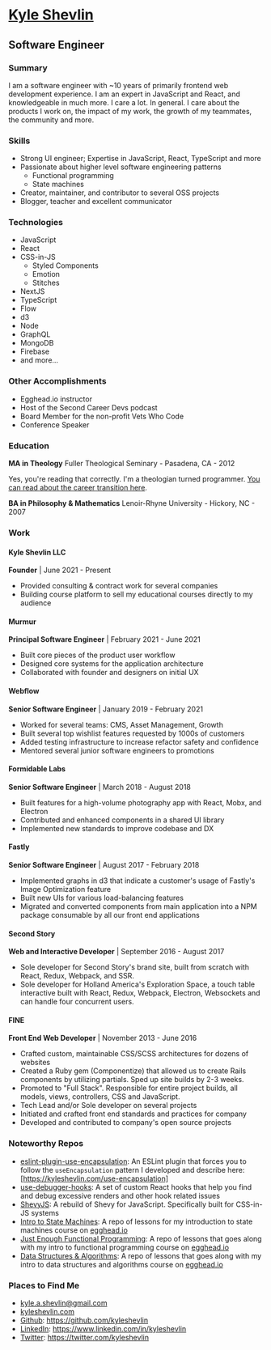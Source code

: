 # [Kyle Shevlin](https://kyleshevlin.com)

## Software Engineer

### Summary

I am a software engineer with ~10 years of primarily frontend web development experience. I am an expert in JavaScript and React, and knowledgeable in much more. I care a lot. In general. I care about the products I work on, the impact of my work, the growth of my teammates, the community and more.

### Skills

- Strong UI engineer; Expertise in JavaScript, React, TypeScript and more
- Passionate about higher level software engineering patterns
  - Functional programming
  - State machines
- Creator, maintainer, and contributor to several OSS projects
- Blogger, teacher and excellent communicator

### Technologies

- JavaScript
- React
- CSS-in-JS
  - Styled Components
  - Emotion
  - Stitches
- NextJS
- TypeScript
- Flow
- d3
- Node
- GraphQL
- MongoDB
- Firebase
- and more...

### Other Accomplishments

- Egghead.io instructor
- Host of the Second Career Devs podcast
- Board Member for the non-profit Vets Who Code
- Conference Speaker

### Education

**MA in Theology**
Fuller Theological Seminary - Pasadena, CA - 2012

Yes, you're reading that correctly. I'm a theologian turned programmer. [You can read about the career transition here](https://kyleshevlin.com/from-pastor-to-programmer).

**BA in Philosophy & Mathematics**
Lenoir-Rhyne University - Hickory, NC - 2007

### Work

#### Kyle Shevlin LLC

**Founder** | June 2021 - Present

- Provided consulting & contract work for several companies
- Building course platform to sell my educational courses directly to my audience

#### Murmur

**Principal Software Engineer** | February 2021 - June 2021

- Built core pieces of the product user workflow
- Designed core systems for the application architecture
- Collaborated with founder and designers on initial UX

#### Webflow

**Senior Software Engineer** | January 2019 - February 2021

- Worked for several teams: CMS, Asset Management, Growth
- Built several top wishlist features requested by 1000s of customers
- Added testing infrastructure to increase refactor safety and confidence
- Mentored several junior software engineers to promotions

#### Formidable Labs

**Senior Software Engineer** | March 2018 - August 2018

- Built features for a high-volume photography app with React, Mobx, and Electron
- Contributed and enhanced components in a shared UI library
- Implemented new standards to improve codebase and DX

#### Fastly

**Senior Software Engineer** | August 2017 - February 2018

- Implemented graphs in d3 that indicate a customer's usage of Fastly's Image Optimization feature
- Built new UIs for various load-balancing features
- Migrated and converted components from main application into a NPM package consumable by all our front end applications

#### Second Story

**Web and Interactive Developer** | September 2016 - August 2017

- Sole developer for Second Story's brand site, built from scratch with React, Redux, Webpack, and SSR.
- Sole developer for Holland America's Exploration Space, a touch table interactive built with React, Redux, Webpack, Electron, Websockets and can handle four concurrent users.

#### FINE

**Front End Web Developer** | November 2013 - June 2016

- Crafted custom, maintainable CSS/SCSS architectures for dozens of websites
- Created a Ruby gem (Componentize) that allowed us to create Rails components by utilizing partials. Sped up site builds by 2-3 weeks.
- Promoted to "Full Stack". Responsible for entire project builds, all models, views, controllers, CSS and JavaScript.
- Tech Lead and/or Sole developer on several projects
- Initiated and crafted front end standards and practices for company
- Developed and contributed to company's open source projects

### Noteworthy Repos

- [eslint-plugin-use-encapsulation](https://github.com/kyleshevlin/eslint-plugin-use-encapsulation): An ESLint plugin that forces you to follow the `useEncapsulation` pattern I developed and describe here: [https://kyleshevlin.com/use-encapsulation]
- [use-debugger-hooks](https://github.com/kyleshevlin/use-debugger-hooks): A set of custom React hooks that help you find and debug excessive renders and other hook related issues
- [ShevyJS](https://github.com/kyleshevlin/shevyjs): A rebuild of Shevy for JavaScript. Specifically built for CSS-in-JS systems
- [Intro to State Machines](https://github.com/kyleshevlin/intro-to-state-machines-and-xstate-course): A repo of lessons for my introduction to state machines course on [egghead.io](https://kyleshevl.in/xstate)
- [Just Enough Functional Programming](https://github.com/kyleshevlin/just-enough-fp-lessons): A repo of lessons that goes along with my intro to functional programming course on [egghead.io](https://kyleshevl.in/fp)
- [Data Structures & Algorithms](https://github.com/kyleshevlin/intro-to-data-structures-and-algorithms): A repo of lessons that goes along with my intro to data structures and algorithms course on [egghead.io](https://kyleshevl.in/dsa)

### Places to Find Me

- [kyle.a.shevlin@gmail.com](mailto:kyle.a.shevlin@gmail.com)
- [kyleshevlin.com](https://kyleshevlin.com)
- [Github](https://github.com/kyleshevlin): https://github.com/kyleshevlin
- [LinkedIn](https://www.linkedin.com/in/kyleshevlin): https://www.linkedin.com/in/kyleshevlin
- [Twitter](https://twitter.com/kyleshevlin): https://twitter.com/kyleshevlin
